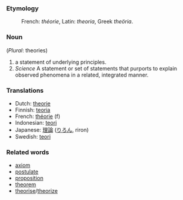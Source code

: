 ===Etymology===
:French: ''théorie'', Latin: ''theoria'', Greek ''theöria''.

===Noun===
(''Plural'': theories)
#a statement of underlying principles.
#''Science''  A statement or set of statements that purports to explain observed phenomena in a related, integrated manner.
=== Translations ===
*Dutch: [[theorie]]
*Finnish: [[teoria]]
*French: [[théorie]] (f)
*Indonesian: [[teori]]
*Japanese: [[理論]] ([[りろん]], riron)
*Swedish: [[teori]]

=== Related words ===
*[[axiom]]
*[[postulate]]
*[[proposition]]
*[[theorem]]
*[[theorise]]/[[theorize]]